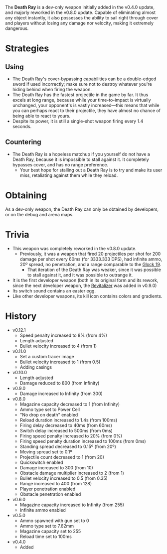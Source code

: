 <DevWeapon />

The **Death Ray** is a dev-only weapon initially added in the v0.4.0 update, and majorly reworked in the v0.8.0 update. Capable of eliminating almost any object instantly, it also possesses the ability to sail right through cover and players without losing any damage nor velocity, making it extremely dangerous.

# Strategies
## Using
- The Death Ray's cover-bypassing capabilities can be a double-edged sword if used incorrectly; make sure not to destroy whatever you're hiding behind when firing the weapon.
- The Death Ray has the fastest projectile in the game by far. It thus excels at long range, because while your time-to-impact is virtually unchanged, your opponent's is vastly increased—this means that while you can perhaps react to their projectile, they have almost no chance of being able to react to yours.
- Despite its power, it is still a single-shot weapon firing every 1.4 seconds.

## Countering
- The Death Ray is a hopeless matchup if you yourself do not have a Death Ray, because it is impossible to stall against it. It completely bypasses cover, and has no range preference.
  - Your best hope for stalling out a Death Ray is to try and make its user miss, retaliating against them while they reload.

# Obtaining
As a dev-only weapon, the Death Ray can only be obtained by developers, or on the debug and arena maps.

# Trivia
- This weapon was completely reworked in the v0.8.0 update.
  - Previously, it was a weapon that fired 20 projectiles per shot for 200 damage per shot every 60ms (for 3333.333 DPS), had infinite ammo, 20º spread, no penetration, and a range comparable to the [Glock 19](/weapons/guns/g19).
    - That iteration of the Death Ray was weaker, since it was possible to stall against it, and it was possible to outrange it.
- It is the first developer weapon (both in its original form and its rework, since the next developer weapon, the [Revitalizer](/weapons/guns/revitalizer) was added in v0.9.0)
- Its switch sound contains an easter egg.
- Like other developer weapons, its kill icon contains colors and gradients.

# History
- v0.12.1
  - Speed penalty increased to 8% (from 4%)
  - Length adjusted
  - Bullet velocity increased to 4 (from 1)
- v0.11.0
  - Set a custom tracer image
  - Bullet velocity increased to 1 (from 0.5)
  - Adding casings
- v0.10.0
  - Length adjusted
  - Damage reduced to 800 (from Infinity)
- v0.9.0
  - Damage increased to Infinity (from 300)
- v0.8.0
  - Magazine capacity decreased to 1 (from Infinity)
  - Ammo type set to Power Cell
  - "No drop on death" enabled
  - Reload duration increased to 1.4s (from 100ms)
  - Firing delay decreased to 40ms (from 60ms)
  - Switch delay increased to 500ms (from 0ms)
  - Firing speed penalty increased to 20% (from 0%)
  - Firing speed penalty duration increased to 100ms (from 0ms)
  - Standing spread decreased to 0.15º (from 20º)
  - Moving spread set to 0.1º
  - Projectile count decreased to 1 (from 20)
  - Quickswitch enabled
  - Damage increased to 300 (from 10)
  - Obstacle damage multiplier increased to 2 (from 1)
  - Bullet velocity increased to 0.5 (from 0.35)
  - Range increased to 400 (from 128)
  - Player penetration enabled
  - Obstacle penetration enabled
- v0.6.0
  - Magazine capacity increased to Infinity (from 255)
  - Infinite ammo enabled
- v0.5.0
  - Ammo spawned with gun set to 0
  - Ammo type set to 7.62mm
  - Magazine capacity set to 255
  - Reload time set to 100ms
- v0.4.0
  - Added
